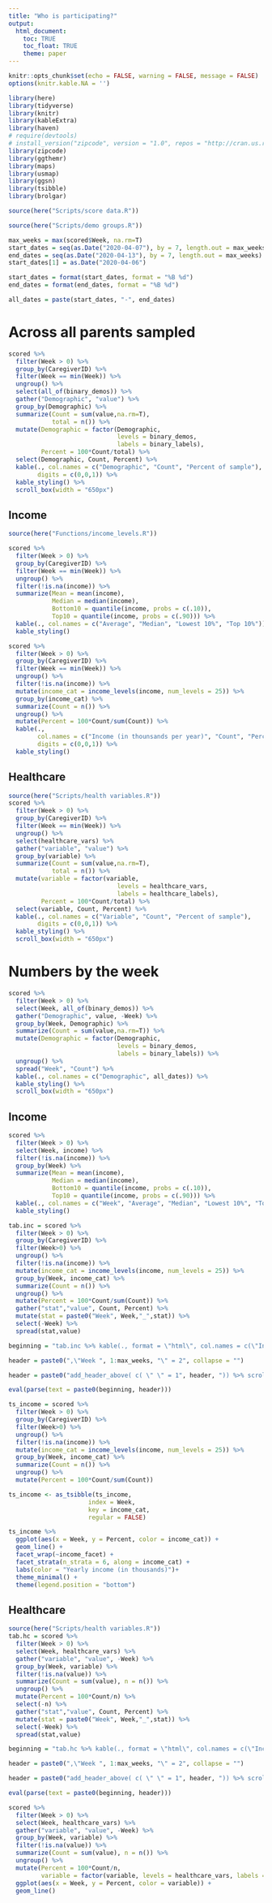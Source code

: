 ```yaml
---
title: "Who is participating?"
output: 
  html_document:
    toc: TRUE
    toc_float: TRUE
    theme: paper
---
```


```r
knitr::opts_chunk$set(echo = FALSE, warning = FALSE, message = FALSE)
options(knitr.kable.NA = '')
```

```r
library(here)
library(tidyverse)
library(knitr)
library(kableExtra)
library(haven)
# require(devtools)
# install_version("zipcode", version = "1.0", repos = "http://cran.us.r-project.org")
library(zipcode)
library(ggthemr)
library(maps)
library(usmap)
library(ggsn)
library(tsibble)
library(brolgar)
```

```r
source(here("Scripts/score data.R"))
```


```r
source(here("Scripts/demo groups.R"))
```

```r
max_weeks = max(scored$Week, na.rm=T)
start_dates = seq(as.Date("2020-04-07"), by = 7, length.out = max_weeks)
end_dates = seq(as.Date("2020-04-13"), by = 7, length.out = max_weeks)
start_dates[1] = as.Date("2020-04-06")

start_dates = format(start_dates, format = "%B %d")
end_dates = format(end_dates, format = "%B %d")

all_dates = paste(start_dates, "-", end_dates)
```

# Across all parents sampled

```r
scored %>%
  filter(Week > 0) %>%
  group_by(CaregiverID) %>%
  filter(Week == min(Week)) %>%
  ungroup() %>%
  select(all_of(binary_demos)) %>%
  gather("Demographic", "value") %>%
  group_by(Demographic) %>%
  summarize(Count = sum(value,na.rm=T),
            total = n()) %>%
  mutate(Demographic = factor(Demographic, 
                              levels = binary_demos, 
                              labels = binary_labels),
         Percent = 100*Count/total) %>%
  select(Demographic, Count, Percent) %>%
  kable(., col.names = c("Demographic", "Count", "Percent of sample"),
        digits = c(0,0,1)) %>%
  kable_styling() %>%
  scroll_box(width = "650px")
```

## Income

```r
source(here("Functions/income_levels.R"))
```

```r
scored %>%
  filter(Week > 0) %>%
  group_by(CaregiverID) %>%
  filter(Week == min(Week)) %>%
  ungroup() %>%
  filter(!is.na(income)) %>%
  summarize(Mean = mean(income),
            Median = median(income),
            Bottom10 = quantile(income, probs = c(.10)),
            Top10 = quantile(income, probs = c(.90))) %>%
  kable(., col.names = c("Average", "Median", "Lowest 10%", "Top 10%")) %>%
  kable_styling()
```


```r
scored %>%
  filter(Week > 0) %>%
  group_by(CaregiverID) %>%
  filter(Week == min(Week)) %>%
  ungroup() %>%
  filter(!is.na(income)) %>%
  mutate(income_cat = income_levels(income, num_levels = 25)) %>%
  group_by(income_cat) %>%
  summarize(Count = n()) %>%
  ungroup() %>%
  mutate(Percent = 100*Count/sum(Count)) %>%
  kable(., 
        col.names = c("Income (in thounsands per year)", "Count", "Percent"), 
        digits = c(0,0,1)) %>%
  kable_styling()
```

## Healthcare

```r
source(here("Scripts/health variables.R"))
scored %>%
  filter(Week > 0) %>%
  group_by(CaregiverID) %>%
  filter(Week == min(Week)) %>%
  ungroup() %>%
  select(healthcare_vars) %>%
  gather("variable", "value") %>%
  group_by(variable) %>%
  summarize(Count = sum(value,na.rm=T),
            total = n()) %>%
  mutate(variable = factor(variable, 
                              levels = healthcare_vars, 
                              labels = healthcare_labels),
         Percent = 100*Count/total) %>%
  select(variable, Count, Percent) %>%
  kable(., col.names = c("Variable", "Count", "Percent of sample"),
        digits = c(0,0,1)) %>%
  kable_styling() %>%
  scroll_box(width = "650px")
```


# Numbers by the week

```r
scored %>%
  filter(Week > 0) %>%
  select(Week, all_of(binary_demos)) %>%
  gather("Demographic", value, -Week) %>%
  group_by(Week, Demographic) %>%
  summarize(Count = sum(value,na.rm=T)) %>%
  mutate(Demographic = factor(Demographic, 
                              levels = binary_demos, 
                              labels = binary_labels)) %>%
  ungroup() %>%
  spread("Week", "Count") %>%
  kable(., col.names = c("Demographic", all_dates)) %>%
  kable_styling() %>%
  scroll_box(width = "650px")
```

## Income

```r
scored %>%
  filter(Week > 0) %>%
  select(Week, income) %>%
  filter(!is.na(income)) %>%
  group_by(Week) %>%
  summarize(Mean = mean(income),
            Median = median(income),
            Bottom10 = quantile(income, probs = c(.10)),
            Top10 = quantile(income, probs = c(.90))) %>%
  kable(., col.names = c("Week", "Average", "Median", "Lowest 10%", "Top 10%")) %>%
  kable_styling()
```


```r
tab.inc = scored %>%
  filter(Week > 0) %>%
  group_by(CaregiverID) %>%
  filter(Week>0) %>%
  ungroup() %>%
  filter(!is.na(income)) %>%
  mutate(income_cat = income_levels(income, num_levels = 25)) %>%
  group_by(Week, income_cat) %>%
  summarize(Count = n()) %>%
  ungroup() %>%
  mutate(Percent = 100*Count/sum(Count)) %>%
  gather("stat","value", Count, Percent) %>%
  mutate(stat = paste0("Week", Week,"_",stat)) %>%
  select(-Week) %>%
  spread(stat,value) 

beginning = "tab.inc %>% kable(., format = \"html\", col.names = c(\"Income (in thounsands per year)\", rep(c(\"Count\", \"Percent\"), max_weeks)), digits = c(0, rep(c(0,1), max_weeks))) %>% kable_styling() %>%"

header = paste0(",\"Week ", 1:max_weeks, "\" = 2", collapse = "")

header = paste0("add_header_above( c( \" \" = 1", header, ")) %>% scroll_box(width = \"650px\")")

eval(parse(text = paste0(beginning, header)))
```

```r
ts_income = scored %>%
  filter(Week > 0) %>%
  group_by(CaregiverID) %>%
  filter(Week>0) %>%
  ungroup() %>%
  filter(!is.na(income)) %>%
  mutate(income_cat = income_levels(income, num_levels = 25)) %>%
  group_by(Week, income_cat) %>%
  summarize(Count = n()) %>%
  ungroup() %>%
  mutate(Percent = 100*Count/sum(Count)) 

ts_income <- as_tsibble(ts_income,
                      index = Week,
                      key = income_cat,
                      regular = FALSE)

ts_income %>%
  ggplot(aes(x = Week, y = Percent, color = income_cat)) +
  geom_line() +
  facet_wrap(~income_facet) +
  facet_strata(n_strata = 6, along = income_cat) +
  labs(color = "Yearly income (in thousands)")+
  theme_minimal() +
  theme(legend.position = "bottom")
```



## Healthcare

```r
source(here("Scripts/health variables.R"))
tab.hc = scored %>%
  filter(Week > 0) %>%
  select(Week, healthcare_vars) %>%
  gather("variable", "value", -Week) %>%
  group_by(Week, variable) %>% 
  filter(!is.na(value)) %>%
  summarize(Count = sum(value), n = n()) %>%
  ungroup() %>%
  mutate(Percent = 100*Count/n) %>%
  select(-n) %>%
  gather("stat","value", Count, Percent) %>%
  mutate(stat = paste0("Week", Week,"_",stat)) %>%
  select(-Week) %>%
  spread(stat,value) 

beginning = "tab.hc %>% kable(., format = \"html\", col.names = c(\"Income (in thounsands per year)\", rep(c(\"Count\", \"Percent\"), max_weeks)), digits = c(0, rep(c(0,1), max_weeks))) %>% kable_styling() %>%"

header = paste0(",\"Week ", 1:max_weeks, "\" = 2", collapse = "")

header = paste0("add_header_above( c( \" \" = 1", header, ")) %>% scroll_box(width = \"650px\")")

eval(parse(text = paste0(beginning, header)))
```

```r
scored %>%
  filter(Week > 0) %>%
  select(Week, healthcare_vars) %>%
  gather("variable", "value", -Week) %>%
  group_by(Week, variable) %>% 
  filter(!is.na(value)) %>%
  summarize(Count = sum(value), n = n()) %>%
  ungroup() %>%
  mutate(Percent = 100*Count/n,
         variable = factor(variable, levels = healthcare_vars, labels = healthcare_labels)) %>%
  ggplot(aes(x = Week, y = Percent, color = variable)) +
  geom_line()
```


